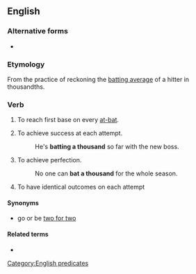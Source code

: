 ==English==

===Alternative forms===
* {{l|en|bat one thousand}}

===Etymology===
From the practice of reckoning the [[batting average]] of a hitter in thousandths.

===Verb===
{{en-verb|head=[[bat]] a [[thousand]]|bats a thousand|batting a thousand|batted a thousand}}

# {{lb|en|baseball}} To reach first base on every [[at-bat]].
# {{lb|en|idiomatic}} To achieve success at each attempt.
#: He's '''batting a thousand''' so far with the new boss.
# {{lb|en|idiomatic}} To achieve perfection.
#: No one can '''bat a thousand''' for the whole season.
# {{lb|en|idiomatic}} To have identical outcomes on each attempt

====Synonyms====
* go or be [[two for two]]

====Related terms====
* {{l|en|bat five hundred}}

[[Category:English predicates]]